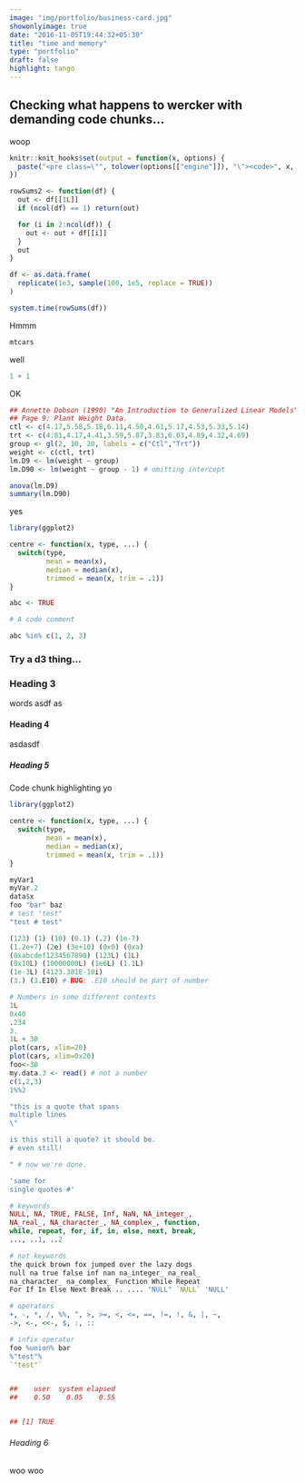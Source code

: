 ---
image: "img/portfolio/business-card.jpg"
showonlyimage: true
date: "2016-11-05T19:44:32+05:30"
title: "time and memory"
type: "portfolio"
draft: false
highlight: tango
---

## Checking what happens to wercker with demanding code chunks...
woop

```{r, echo = FALSE}
knitr::knit_hooks$set(output = function(x, options) {
  paste("<pre class=\"", tolower(options[["engine"]]), "\"><code>", x, "</code></pre>", sep = "")
})
```


```{r}
rowSums2 <- function(df) {
  out <- df[[1L]]
  if (ncol(df) == 1) return(out)

  for (i in 2:ncol(df)) {
    out <- out + df[[i]]
  }
  out
}

df <- as.data.frame(
  replicate(1e3, sample(100, 1e5, replace = TRUE))
)

system.time(rowSums(df))

```
Hmmm

```{r}
mtcars
```

well 

```{r}
1 + 1
```

OK

```{r}
## Annette Dobson (1990) "An Introduction to Generalized Linear Models".
## Page 9: Plant Weight Data.
ctl <- c(4.17,5.58,5.18,6.11,4.50,4.61,5.17,4.53,5.33,5.14)
trt <- c(4.81,4.17,4.41,3.59,5.87,3.83,6.03,4.89,4.32,4.69)
group <- gl(2, 10, 20, labels = c("Ctl","Trt"))
weight <- c(ctl, trt)
lm.D9 <- lm(weight ~ group)
lm.D90 <- lm(weight ~ group - 1) # omitting intercept

anova(lm.D9)
summary(lm.D90)
```

yes

```{r}
library(ggplot2)

centre <- function(x, type, ...) {
  switch(type,
         mean = mean(x),
         median = median(x),
         trimmed = mean(x, trim = .1))
}

abc <- TRUE

# A code comment

abc %in% c(1, 2, 3)
```


### Try a d3 thing...

<figure class = "foo"></figure>

<style> /* set the CSS */
  .track,
  .track-inset,
  .track-overlay {
    stroke-linecap: round;
  }

  .track {
    stroke: #222;
    stroke-opacity: 0.3;
    stroke-width: 8px;
  }

  .track-inset {
    stroke: #eee;
    stroke-width: 6px;
  }

  .track-overlay {
    pointer-events: stroke;
    stroke-width: 50px;
    cursor: crosshair;
  }

  .handle {
    fill: #fff;
    stroke: #000;
    stroke-opacity: 0.5;
    stroke-width: 1.25px;
  }
</style>

<script src="https://d3js.org/d3.v4.min.js"></script>
<script src = "/js/roc.js"></script>





### Heading 3

words asdf as

#### Heading 4

asdasdf

##### Heading 5

Code chunk highlighting yo

```{r, eval=FALSE}
library(ggplot2)

centre <- function(x, type, ...) {
  switch(type,
         mean = mean(x),
         median = median(x),
         trimmed = mean(x, trim = .1))
}

myVar1
myVar.2
data$x
foo "bar" baz
# test "test"
"test # test"

(123) (1) (10) (0.1) (.2) (1e-7)
(1.2e+7) (2e) (3e+10) (0x0) (0xa)
(0xabcdef1234567890) (123L) (1L)
(0x10L) (10000000L) (1e6L) (1.1L)
(1e-3L) (4123.381E-10i)
(3.) (3.E10) # BUG: .E10 should be part of number

# Numbers in some different contexts
1L
0x40
.234
3.
1L + 30
plot(cars, xlim=20)
plot(cars, xlim=0x20)
foo<-30
my.data.3 <- read() # not a number
c(1,2,3)
1%%2

"this is a quote that spans
multiple lines
\"

is this still a quote? it should be.
# even still!

" # now we're done.

'same for
single quotes #'

# keywords
NULL, NA, TRUE, FALSE, Inf, NaN, NA_integer_,
NA_real_, NA_character_, NA_complex_, function,
while, repeat, for, if, in, else, next, break,
..., ..1, ..2

# not keywords
the quick brown fox jumped over the lazy dogs
null na true false inf nan na_integer_ na_real_
na_character_ na_complex_ Function While Repeat
For If In Else Next Break .. .... "NULL" `NULL` 'NULL'

# operators
+, -, *, /, %%, ^, >, >=, <, <=, ==, !=, !, &, |, ~,
->, <-, <<-, $, :, ::

# infix operator
foo %union% bar
%"test"%
`"test"`


##    user  system elapsed 
##    0.50    0.05    0.55


## [1] TRUE
```



###### Heading 6
woo woo
